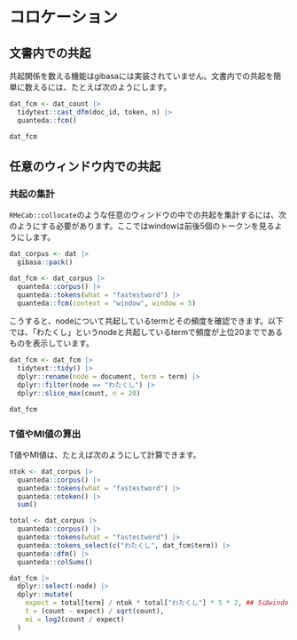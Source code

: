 # コロケーション {#collocation}

## 文書内での共起

共起関係を数える機能はgibasaには実装されていません。文書内での共起を簡単に数えるには、たとえば次のようにします。

```r
dat_fcm <- dat_count |>
  tidytext::cast_dfm(doc_id, token, n) |>
  quanteda::fcm()

dat_fcm
```

## 任意のウィンドウ内での共起

### 共起の集計

`RMeCab::collocate`のような任意のウィンドウの中での共起を集計するには、次のようにする必要があります。ここではwindowは前後5個のトークンを見るようにします。

```r
dat_corpus <- dat |>
  gibasa::pack()

dat_fcm <- dat_corpus |>
  quanteda::corpus() |>
  quanteda::tokens(what = "fastestword") |>
  quanteda::fcm(context = "window", window = 5)
```

こうすると、nodeについて共起しているtermとその頻度を確認できます。以下では、「わたくし」というnodeと共起しているtermで頻度が上位20までであるものを表示しています。

```r
dat_fcm <- dat_fcm |>
  tidytext::tidy() |>
  dplyr::rename(node = document, term = term) |>
  dplyr::filter(node == "わたくし") |> 
  dplyr::slice_max(count, n = 20)

dat_fcm
```

### T値やMI値の算出

T値やMI値は、たとえば次のようにして計算できます。

```r
ntok <- dat_corpus |>
  quanteda::corpus() |>
  quanteda::tokens(what = "fastestword") |>
  quanteda::ntoken() |>
  sum()

total <- dat_corpus |>
  quanteda::corpus() |>
  quanteda::tokens(what = "fastestword") |>
  quanteda::tokens_select(c("わたくし", dat_fcm$term)) |>
  quanteda::dfm() |>
  quanteda::colSums()

dat_fcm |>
  dplyr::select(-node) |>
  dplyr::mutate(
    expect = total[term] / ntok * total["わたくし"] * 5 * 2, ## 5はwindowのサイズ
    t = (count - expect) / sqrt(count),
    mi = log2(count / expect)
  )
```

